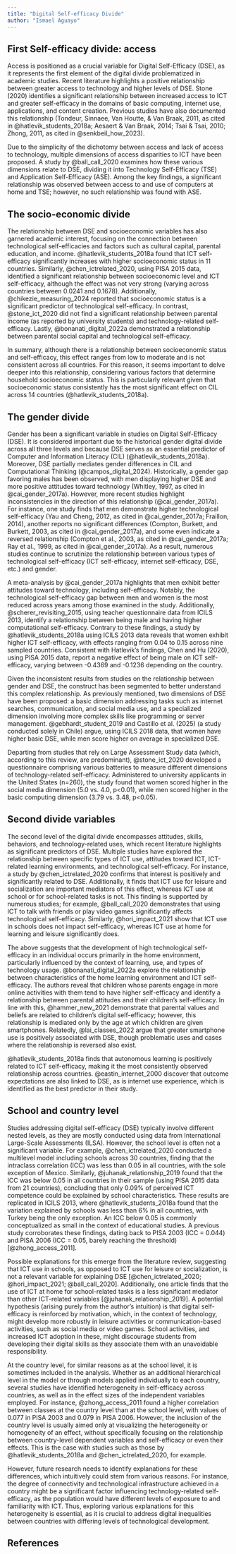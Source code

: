 ```yaml
---
title: "Digital Self-efficacy Divide"
author: "Ismael Aguayo"
---
```


## First Self-efficacy divide: access

Access is positioned as a crucial variable for Digital Self-Efficacy (DSE), as it represents the first element of the digital divide problematized in academic studies. Recent literature highlights a positive relationship between greater access to technology and higher levels of DSE. Stone (2020) identifies a significant relationship between increased access to ICT and greater self-efficacy in the domains of basic computing, internet use, applications, and content creation. Previous studies have also documented this relationship (Tondeur, Sinnaee, Van Houtte, & Van Braak, 2011, as cited in @hatlevik_students_2018a; Aesaert & Van Braak, 2014; Tsai & Tsai, 2010; Zhong, 2011, as cited in @senkbeil_how_2023).

Due to the simplicity of the dichotomy between access and lack of access to technology, multiple dimensions of access disparities to ICT have been proposed. A study by @ball_call_2020 examines how these various dimensions relate to DSE, dividing it into Technology Self-Efficacy (TSE) and Application Self-Efficacy (ASE). Among the key findings, a significant relationship was observed between access to and use of computers at home and TSE; however, no such relationship was found with ASE.

## The socio-economic divide

The relationship between DSE and socioeconomic variables has also garnered academic interest, focusing on the connection between technological self-efficacies and factors such as cultural capital, parental education, and income. @hatlevik_students_2018a found that ICT self-efficacy significantly increases with higher socioeconomic status in 11 countries. Similarly, @chen_ictrelated_2020, using PISA 2015 data, identified a significant relationship between socioeconomic level and ICT self-efficacy, although the effect was not very strong (varying across countries between 0.0241 and 0.1678). Additionally, @chikezie_measuring_2024 reported that socioeconomic status is a significant predictor of technological self-efficacy. In contrast, @stone_ict_2020 did not find a significant relationship between parental income (as reported by university students) and technology-related self-efficacy. Lastly, @bonanati_digital_2022a demonstrated a relationship between parental social capital and technological self-efficacy.

In summary, although there is a relationship between socioeconomic status and self-efficacy, this effect ranges from low to moderate and is not consistent across all countries. For this reason, it seems important to delve deeper into this relationship, considering various factors that determine household socioeconomic status. This is particularly relevant given that socioeconomic status consistently has the most significant effect on CIL across 14 countries (@hatlevik_students_2018a).

## The gender divide

Gender has been a significant variable in studies on Digital Self-Efficacy (DSE). It is considered important due to the historical gender digital divide across all three levels and because DSE serves as an essential predictor of Computer and Information Literacy (CIL) (@hatlevik_students_2018a). Moreover, DSE partially mediates gender differences in CIL and Computational Thinking (@campos_digital_2024). Historically, a gender gap favoring males has been observed, with men displaying higher DSE and more positive attitudes toward technology (Whitley, 1997, as cited in @cai_gender_2017a). However, more recent studies highlight inconsistencies in the direction of this relationship (@cai_gender_2017a). For instance, one study finds that men demonstrate higher technological self-efficacy (Yau and Cheng, 2012, as cited in @cai_gender_2017a; Fraillon, 2014), another reports no significant differences (Compton, Burkett, and Burkett, 2003, as cited in @cai_gender_2017a), and some even indicate a reversed relationship (Compton et al., 2003, as cited in @cai_gender_2017a; Ray et al., 1999, as cited in @cai_gender_2017a). As a result, numerous studies continue to scrutinize the relationship between various types of technological self-efficacy (ICT self-efficacy, internet self-efficacy, DSE, etc.) and gender.

A meta-analysis by @cai_gender_2017a highlights that men exhibit better attitudes toward technology, including self-efficacy. Notably, the technological self-efficacy gap between men and women is the most reduced across years among those examined in the study. Additionally, @scherer_revisiting_2015, using teacher questionnaire data from ICILS 2013, identify a relationship between being male and having higher computational self-efficacy. Contrary to these findings, a study by @hatlevik_students_2018a using ICILS 2013 data reveals that women exhibit higher ICT self-efficacy, with effects ranging from 0.04 to 0.15 across nine sampled countries. Consistent with Hatlevik's findings, Chen and Hu (2020), using PISA 2015 data, report a negative effect of being male on ICT self-efficacy, varying between -0.4369 and -0.1236 depending on the country.

Given the inconsistent results from studies on the relationship between gender and DSE, the construct has been segmented to better understand this complex relationship. As previously mentioned, two dimensions of DSE have been proposed: a basic dimension addressing tasks such as internet searches, communication, and social media use, and a specialized dimension involving more complex skills like programming or server management. @gebhardt_student_2019 and Castillo et al. (2025) (a study conducted solely in Chile) argue, using ICILS 2018 data, that women have higher basic DSE, while men score higher on average in specialized DSE.

Departing from studies that rely on Large Assessment Study data (which, according to this review, are predominant), @stone_ict_2020 developed a questionnaire comprising various batteries to measure different dimensions of technology-related self-efficacy. Administered to university applicants in the United States (n=260), the study found that women scored higher in the social media dimension (5.0 vs. 4.0, p\<0.01), while men scored higher in the basic computing dimension (3.79 vs. 3.48, p\<0.05). 

## Second divide variables

The second level of the digital divide encompasses attitudes, skills, behaviors, and technology-related uses, which recent literature highlights as significant predictors of DSE. Multiple studies have explored the relationship between specific types of ICT use, attitudes toward ICT, ICT-related learning environments, and technological self-efficacy. For instance, a study by @chen_ictrelated_2020 confirms that interest is positively and significantly related to DSE. Additionally, it finds that ICT use for leisure and socialization are important mediators of this effect, whereas ICT use at school or for school-related tasks is not. This finding is supported by numerous studies; for example, @ball_call_2020 demonstrates that using ICT to talk with friends or play video games significantly affects technological self-efficacy. Similarly, @hori_impact_2021 show that ICT use in schools does not impact self-efficacy, whereas ICT use at home for learning and leisure significantly does.

The above suggests that the development of high technological self-efficacy in an individual occurs primarily in the home environment, particularly influenced by the context of learning, use, and types of technology usage. @bonanati_digital_2022a explore the relationship between characteristics of the home learning environment and ICT self-efficacy. The authors reveal that children whose parents engage in more online activities with them tend to have higher self-efficacy and identify a relationship between parental attitudes and their children's self-efficacy. In line with this, @hammer_new_2021 demonstrate that parental values and beliefs are related to children's digital self-efficacy; however, this relationship is mediated only by the age at which children are given smartphones. Relatedly, @lai_classes_2022 argue that greater smartphone use is positively associated with DSE, though problematic uses and cases where the relationship is reversed also exist.

@hatlevik_students_2018a finds that autonomous learning is positively related to ICT self-efficacy, making it the most consistently observed relationship across countries. @eastin_internet_2000 discover that outcome expectations are also linked to DSE, as is internet use experience, which is identified as the best predictor in their study.

## School and country level

Studies addressing digital self-efficacy (DSE) typically involve different nested levels, as they are mostly conducted using data from International Large-Scale Assessments (ILSA). However, the school level is often not a significant variable. For example, @chen_ictrelated_2020 conducted a multilevel model including schools across 30 countries, finding that the intraclass correlation (ICC) was less than 0.05 in all countries, with the sole exception of Mexico. Similarly, @juhanak_relationship_2019 found that the ICC was below 0.05 in all countries in their sample (using PISA 2015 data from 21 countries), concluding that only 0.09% of perceived ICT competence could be explained by school characteristics. These results are replicated in ICILS 2013, where @hatlevik_students_2018a found that the variation explained by schools was less than 6% in all countries, with Turkey being the only exception. An ICC below 0.05 is commonly conceptualized as small in the context of educational studies. A previous study corroborates these findings, dating back to PISA 2003 (ICC = 0.044) and PISA 2006 (ICC = 0.05, barely reaching the threshold) [@zhong_access_2011].

Possible explanations for this emerge from the literature review, suggesting that ICT use in schools, as opposed to ICT use for leisure or socialization, is not a relevant variable for explaining DSE [@chen_ictrelated_2020; @hori_impact_2021; @ball_call_2020]. Additionally, one article finds that the use of ICT at home for school-related tasks is a less significant mediator than other ICT-related variables [@juhanak_relationship_2019]. A potential hypothesis (arising purely from the author's intuition) is that digital self-efficacy is reinforced by motivation, which, in the context of technology, might develop more robustly in leisure activities or communication-based activities, such as social media or video games. School activities, and increased ICT adoption in these, might discourage students from developing their digital skills as they associate them with an unavoidable responsibility.

At the country level, for similar reasons as at the school level, it is sometimes included in the analysis. Whether as an additional hierarchical level in the model or through models applied individually to each country, several studies have identified heterogeneity in self-efficacy across countries, as well as in the effect sizes of the independent variables employed. For instance, @zhong_access_2011 found a higher correlation between classes at the country level than at the school level, with values of 0.077 in PISA 2003 and 0.079 in PISA 2006. However, the inclusion of the country level is usually aimed only at visualizing the heterogeneity or homogeneity of an effect, without specifically focusing on the relationship between country-level dependent variables and self-efficacy or even their effects. This is the case with studies such as those by @hatlevik_students_2018a and @chen_ictrelated_2020, for example.

However, future research needs to identify explanations for these differences, which intuitively could stem from various reasons. For instance, the degree of connectivity and technological infrastructure achieved in a country might be a significant factor influencing technology-related self-efficacy, as the population would have different levels of exposure to and familiarity with ICT. Thus, exploring various explanations for this heterogeneity is essential, as it is crucial to address digital inequalities between countries with differing levels of technological development.

## References {.unnumbered}
